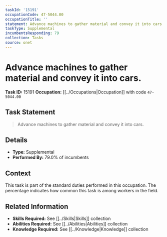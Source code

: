 ```yaml
---
taskId: '15191'
occupationCode: 47-5044.00
occupationTitle: ''
statement: Advance machines to gather material and convey it into cars.
taskType: Supplemental
incumbentsResponding: 79
collection: Tasks
source: onet
---
```

# Advance machines to gather material and convey it into cars.

**Task ID:** 15191
**Occupation:** [[../Occupations|Occupation]] with code `47-5044.00`

## Task Statement

> Advance machines to gather material and convey it into cars.

## Details

- **Type:** Supplemental
- **Performed By:** 79.0% of incumbents

## Context

This task is part of the standard duties performed in this occupation. The percentage indicates how common this task is among workers in the field.

## Related Information

- **Skills Required:** See [[../Skills|Skills]] collection
- **Abilities Required:** See [[../Abilities|Abilities]] collection
- **Knowledge Required:** See [[../Knowledge|Knowledge]] collection

